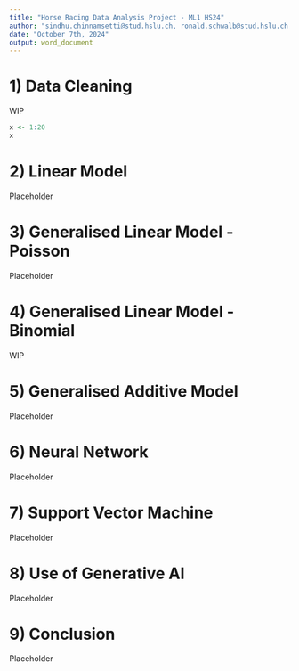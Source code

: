 ---
title: "Horse Racing Data Analysis Project - ML1 HS24"
author: "sindhu.chinnamsetti@stud.hslu.ch, ronald.schwalb@stud.hslu.ch, eniko.simo@stud.hslu.ch"
date: "October 7th, 2024"
output: word_document
---

# 1) Data Cleaning
WIP

```{r}
x <- 1:20
x
```

# 2) Linear Model
Placeholder

# 3) Generalised Linear Model - Poisson
Placeholder

# 4) Generalised Linear Model - Binomial
WIP 

# 5) Generalised Additive Model
Placeholder

# 6) Neural Network
Placeholder

# 7) Support Vector Machine
Placeholder

# 8) Use of Generative AI
Placeholder

# 9) Conclusion
Placeholder